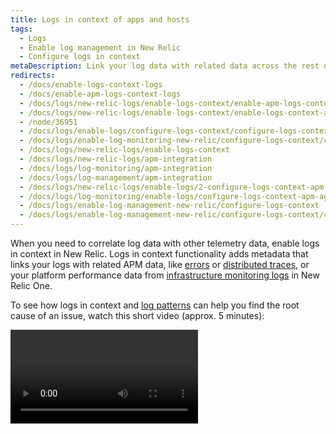 ```yaml
---
title: Logs in context of apps and hosts
tags:
  - Logs
  - Enable log management in New Relic
  - Configure logs in context
metaDescription: Link your log data with related data across the rest of the New Relic platform by configuring logs in context.
redirects:
  - /docs/enable-logs-context-logs
  - /docs/enable-apm-logs-context-logs
  - /docs/logs/new-relic-logs/enable-logs-context/enable-apm-logs-context-logs
  - /docs/logs/new-relic-logs/enable-logs-context/enable-logs-context-apm-agents
  - /node/36951
  - /docs/logs/enable-logs/configure-logs-context/configure-logs-context-apm-agents
  - /docs/logs/enable-log-monitoring-new-relic/configure-logs-context/configure-logs-context-apm-agents
  - /docs/logs/new-relic-logs/enable-logs-context
  - /docs/logs/new-relic-logs/apm-integration
  - /docs/logs/log-monitoring/apm-integration
  - /docs/logs/log-management/apm-integration
  - /docs/logs/new-relic-logs/enable-logs/2-configure-logs-context-apm-agents
  - /docs/logs/log-monitoring/enable-logs/configure-logs-context-apm-agents
  - /docs/logs/enable-log-management-new-relic/configure-logs-context
  - /docs/logs/enable-log-management-new-relic/configure-logs-context/configure-logs-context-apm-agents
---
```


When you need to correlate log data with other telemetry data, enable logs in context in New Relic. Logs in context functionality adds metadata that links your logs with related APM data, like [errors](/docs/apm/apm-ui-pages/error-analytics/errors-page-find-fix-verify-problems/) or [distributed traces](/docs/apm/distributed-tracing/ui-data/understand-use-distributed-tracing-data), or your platform performance data from [infrastructure monitoring logs](/docs/logs/forward-logs/forward-your-logs-using-infrastructure-agent/) in New Relic One.

To see how logs in context and [log patterns](/docs/logs/ui-data/find-unusual-logs-log-patterns) can help you find the root cause of an issue, watch this short video (approx. 5 minutes):

<Video id="awCeXQZs2YE" type="youtube" />

## See the root cause of issues across your platform [#compatibility-requirements]

By bringing all of your application and infrastructure data together in a single solution, you can get to the root cause of issues faster. Logs in context help you quickly see meaningful patterns and trends.

The following diagram shows the lifecycle of a log message, from enrichment with agent metadata (contextual logging), to formatting and forwarding the log data to New Relic:

![New Relic logs in context diagram](./images/new-relic-logs-in-context-diagram.png "new-relic-logs-in-context-diagram.png")

<figcaption>
  This diagram illustrates the flow of log messages through New Relic.
</figcaption>

Do not spend extra time trying to narrow down all your logs from different parts of your platform. Instead, enable logs in context to see the exact log lines you need to identify and resolve a problem.

## Basic process to enable logs in context [#enable-logs]

Here is an example of logs for your app's UI. You can see logs in context of events for the selected time period, and drill down into detailed data for any of the highlighted attributes. To take advantage of even more capabilities, click **Query logs** from here to go directly to the **Logs** UI.

![Logs in context in APM UI](./images/demotron-logs-123021.png "Logs in context in APM UI")

The process to enable logs in context is basically the same, regardless of which APM agent you use to monitor your application:

1. Make sure you have already [set up logging in New Relic](/docs/logs/enable-log-management-new-relic/enable-log-monitoring-new-relic/enable-log-management-new-relic/). This includes configuring a supported log forwarder that collects your application logs and extends the metadata that is forwarded to New Relic.
2. Update to a supported APM agent version for your app, and enable [distributed tracing](/docs/distributed-tracing/concepts/introduction-distributed-tracing/).
3. Configure logs in context for your APM agent or for your infrastructure monitoring agent.
4. View your logs within the context of your apps or infrastructure in [New Relic One](/docs/logs/log-management/ui-data/use-logs-ui/#links).

The main differences in this procedure are which log appenders you can use to extend and enrich your log data, and how to configure the log appender you select for your APM agent.

For detailed information, see the logs-in-context procedures for:

* [C SDK](/docs/logs/enable-log-management-new-relic/configure-logs-context/c-sdk-configure-logs-context)
* [Go](/docs/logs/enable-log-management-new-relic/configure-logs-context/configure-logs-context-go/)
* [Java](/docs/logs/enable-log-management-new-relic/configure-logs-context/java-configure-logs-context-all/)
* [.NET](/docs/logs/enable-log-management-new-relic/configure-logs-context/net-configure-logs-context-all/)
* [Node.js](/docs/logs/enable-log-management-new-relic/configure-logs-context/configure-logs-context-nodejs/)
* [PHP](/docs/logs/enable-log-management-new-relic/configure-logs-context/configure-logs-context-php/)
* [Python](/docs/logs/enable-log-management-new-relic/configure-logs-context/configure-logs-context-python/)
* [Ruby](/docs/logs/enable-log-management-new-relic/configure-logs-context/configure-logs-context-ruby/)
* [Infrastructure monitoring agent](/docs/logs/enable-log-management-new-relic/enable-log-monitoring-new-relic/forward-your-logs-using-infrastructure-agent/)

## API and other options [#API]

If our logging solutions do not meet your needs, you can use other options to send your log data to New Relic:

* Logging extensions via [agent API calls](/docs/logs/new-relic-logs/apm-integration/apm-agent-apis-manual-logs-context-instrumentation)
* HTTP endpoint via our [Log API](/docs/logs/log-management/log-api/introduction-log-api/)
* Syslog protocols via [TCP endpoint](/docs/logs/log-management/log-api/use-tcp-endpoint-forward-logs-new-relic/) (useful for CDNs, hardware devices, or managed services)

## What's next? [#what-next]

After you set up logs in context for APM or infrastructuring monitoring, make the most of your logging data in the New Relic One UI:

* Explore the logging data across your platform with our [Logs UI](/docs/logs/log-management/ui-data/use-logs-ui/).
* See your logs in context of your app's performance in the [APM UI](/docs/logs/log-management/ui-data/use-logs-ui/#links). Troubleshoot [errors](/docs/apm/apm-ui-pages/error-analytics/errors-page-find-fix-verify-problems/) with [distributed tracing](/docs/apm/distributed-tracing/ui-data/understand-use-distributed-tracing-data), stack traces, application logs, and more.
* Get deeper visibility into both your application and your platform performance data by forwarding your logs with our [infrastructure monitoring agent](/docs/logs/enable-log-management-new-relic/enable-log-monitoring-new-relic/forward-your-logs-using-infrastructure-agent/). Review your [infrastructure logs](/docs/logs/log-management/ui-data/use-logs-ui/#links) in the UI.
* Set up [alerts](/docs/alerts-applied-intelligence/new-relic-alerts/alert-conditions/create-alert-conditions/).
* [Query your data](/docs/query-your-data/explore-query-data/get-started/introduction-querying-new-relic-data/) and [create dashboards](/docs/query-your-data/explore-query-data/dashboards/introduction-dashboards/).

Here is an example of logs in context for app trace details, visible from the APM UI.

![Logs in context of trace details in APM UI](./images/logs-in-context-traces.png "Logs in context for trace details in APM UI")
